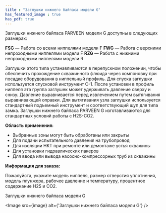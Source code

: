 ```yaml
---
title : "Заглушки нижнего байпаса модели G"
has_featured_image : true
has_pdf: true
---
```


Заглушки нижнего байпаса PARVEEN модели G доступны в следующих размерах:

**FSG** — Работа со всеми ниппелями модели F
**FWG** — Работа с верхними непроходными ниппелями модели F
**RZG** — Работа с нижними непроходными ниппелями модели R

Заглушки этого типа устанавливаются в перепускном положении, чтобы обеспечить прохождение скважинного флюида через компоновку при посадке оборудования в ниппельный профиль. Для спуска заглушки используется спусковой инструмент C-1.
После установки в профиль ниппеля эта группа заглушек может удерживать давление сверху и снизу.
Давление выравнивается перед извлечением путем вытягивания выравнивающей оправки.
Для вытягивания узла заглушки используется стандартный подъемный инструмент и соответствующий щуп для типа замка.
Заглушки нижнего байпаса PARVEEN G изготавливаются для стандартных условий работы с H2S-CO2.

**Область применения:**

* Выбранные зоны могут быть обработаны или закрыты
* Для подачи испытательного давления на трубопровод
* Для изоляции НКТ при ремонте или демонтаже устья скважины
* Для установки гидравлических пакеров
* Для ввода или вывода насосно-компрессорных труб из скважины

**Информация для заказа:**

Пожалуйста, укажите модель ниппеля, размер отверстия уплотнения, модель плунжера, рабочее давление и температуру, процентное содержание H2S и CO2.

Заглушки нижнего байпаса модели G


<Image src={image} alt={'Заглушки нижнего байпаса модели G'} />
